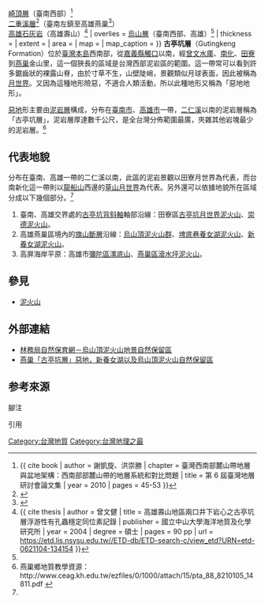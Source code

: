 <!--{{onesource|time=2014-12-01T06:18:02+00:00}}-->
{{refimprove|time=2014-12-01T06:18:02+00:00}}
{{Infobox rockunit
| name           = 古亭坑層
| period         = 
| age            = [[上新世|上新世]]早期至[[更新世|更新世]]中期，{{fossilrange|5.23|0.8}}
| image          = Tianliao Moon World 2.jpg
| imagesize      = 260px
| caption        = [[高雄|高雄]][[月世界|月世界]]
| type           = [[组_(地质学)|層]]
| prilithology   = 灰色砂質粉砂岩、砂質泥岩<ref name = 2016Meinong/>
| otherlithology = 透鏡狀混濁砂岩<ref name = 2016Meinong/>
| namedfor       = [[高雄|高雄]][[田寮區|田寮]][[古亭坑|古亭坑]]
| namedby        = [[鳥居敬造|鳥居敬造]]
| region         = [[臺灣南部|臺灣南部]]
| country        = {{ROC}}
| coordinates    = 
| paleocoordinates = 
| unitof         =
| subunits       = 
| underlies      = [[臺南層|臺南層]]（臺南臺地）<ref>{{ cite journal | authors = 李德河、許琦 | title = 台南都會區地質概況 | year = 1988 | journal = 地工技術 | volume = 22 | pages = 40-55 }}</ref><br>[[崎頂層|崎頂層]]（臺南西部）<ref name = Hsieh2010>{{ cite book | author = 謝凱旋、洪崇勝 | chapter = 臺灣西南部麓山帶地層與盆地架構：西南部部麓山帶的地層系統和對比問題 | title = 第 6 屆臺灣地層研討會論文集 | year = 2010 | pages = 45-53 }}</ref><br>[[二重溪層|二重溪層]]<ref name = 2016Meinong>{{cite report | authors = 郭陳澔、康竹君、王乾盈、石瑞銓 | editor = 饒瑞鈞 | chapter = 極淺層與淺部地層震測（包括S波震測） | title = 2016 年高雄美濃地震 - 震後科學調查 | year = 2017 | publisher = [[中華民國科技部|中華民國科技部]] | pages = 60-88 | url = https://tec.earth.sinica.edu.tw/upload/publications/research/2016MeinongEQ_Final_01192017.pdf | date =  | access-date = 2021-04-24 | archive-date = 2021-04-24 | archive-url = https://web.archive.org/web/20210424113210/https://tec.earth.sinica.edu.tw/upload/publications/research/2016MeinongEQ_Final_01192017.pdf | dead-url = no }}</ref>（臺南左鎮至高雄燕巢<ref>{{cite web | author = 中央地質調查所 | title = 二重溪層與古亭坑層層界 | work = 臺灣地質知識服務網 | publisher = [[經濟部中央地質調查所|經濟部中央地質調查所]] | url = https://twgeoref.moeacgs.gov.tw/GipOpenWeb/wSite/ct?mp=6&ctNode=1247&xItem=161625 | access-date = 2021-04-24 | archive-date = 2021-04-24 | archive-url = https://web.archive.org/web/20210424113207/https://twgeoref.moeacgs.gov.tw/GipOpenWeb/wSite/ct?mp=6&ctNode=1247&xItem=161625 | dead-url = no }}</ref>）<br>[[高雄石灰岩|高雄石灰岩]]（高雄壽山）<ref>{{ cite thesis | author = 曾文健 | title = 高雄壽山地區兩口井下岩心之古亭坑層浮游性有孔蟲穩定同位素記錄 | publisher = 國立中山大學海洋地質及化學研究所 | year = 2004 | degree = 碩士 | pages = 90 pp | url = https://etd.lis.nsysu.edu.tw//ETD-db/ETD-search-c/view_etd?URN=etd-0621104-134154 }}</ref>
| overlies       = [[烏山層|烏山層]]（臺南西部、高雄）<ref name = Hsieh2010/>
| thickness      = 
| extent         =
| area           = 
| map            = 
| map_caption    = 
}}
'''古亭坑層'''（Gutingkeng Formation）位於[[臺灣本島|臺灣本島]]西南部，從[[嘉義縣|嘉義縣]][[觸口_(嘉義縣)|觸口]]以南，經[[曾文水庫|曾文水庫]]、[[南化區|南化]]、[[田寮區|田寮]]到[[燕巢區|燕巢]]金山里，這一個狹長的區域是台灣西部泥岩區的範圍。這一帶常可以看到許多鋸齒狀的裸露山脊，由於寸草不生，山壁陡峭，景觀類似月球表面，因此被稱為[[月世界|月世界]]。又因為這種地形險惡，不適合人類活動，所以此種地形又稱為「惡地地形」。

[[惡地|惡地]]形主要由[[泥岩層|泥岩層]]構成，分布在[[臺南市|臺南市]]、[[高雄市|高雄市]]一帶，[[二仁溪|二仁溪]]以南的泥岩層稱為「古亭坑層」，泥岩層厚達數千公尺，是全台灣分佈範圍最廣，夾雜其他岩塊最少的泥岩層。<ref name="#1">燕巢鄉地質教學資源：http://www.ceag.kh.edu.tw/ezfiles/0/1000/attach/15/pta_88_8210105_14811.pdf {{Wayback|url=http://www.ceag.kh.edu.tw/ezfiles/0/1000/attach/15/pta_88_8210105_14811.pdf |date=20141204175056 }}</ref>

==代表地貌==
分布在臺南、高雄一帶的二仁溪以南，此區的泥岩景觀以田寮月世界為代表，而台南新化這一帶則以[[龍船山|龍船山]]西邊的[[草山月世界|草山月世界]]為代表。另外還可以依據地貌所在區域分成以下幾個部分。<ref name="#1"/>

#臺南、高雄交界處的[[古亭坑|古亭坑]][[背斜軸|背斜軸]]軸部沿線：田寮區[[古亭坑月世界泥火山|古亭坑月世界泥火山]]、[[崇德泥火山|崇德泥火山]]。
#高雄燕巢區境內的[[旗山斷層|旗山斷層]]沿線{{notetag|name=岩性 |1= 古亭坑層，此區岩性主要為青灰色泥岩偶夾薄砂岩層，地形常呈現惡地地形<ref name="陳柏村2006">{{cite web|url=http://fault.moeacgs.gov.tw/UploadFiles/files/OLD/ATSTR42/activefault/31-3.htm|author1=陳柏村|author2=劉彥求|author3=林啟文|author4=陳建良|author5=張雲翔|author6=衣德成|author7=陳文山|author8=黃能偉|author9=楊志成|author10=游能悌|author11=周飛宏|author12=顏一勤|author13=宋時驊|author14=楊小青|title=《活動斷層調查報告旗山斷層》|work=[[經濟部中央地質調查所|經濟部中央地質調查所]]施政計畫報告2006年|date=2006-12-01|access-date=2016-01-05|archive-url=https://web.archive.org/web/20160304062825/http://fault.moeacgs.gov.tw/UploadFiles/files/OLD/ATSTR42/activefault/31-3.htm|archive-date=2016-03-04|dead-url=yes}}</ref>。概分為三，古亭坑層段、雞南山段及石尖段<ref>孫習之（Sun, S.C.） (1965) Geology and petroleum potentialities of the Chingshui- Yuanlin area, Taiwan: Petrol. Geol. Taiwan, 4, 161-173.</ref>。}}：[[烏山頂泥火山自然保留區|烏山頂泥火山群]]、[[埤底巷養女湖泥火山|埤底巷養女湖泥火山]]、[[新養女湖泥火山|新養女湖泥火山]]。
#高屏海岸平原：高雄市[[彌陀區|彌陀區]][[漯底山|漯底山]]、[[燕巢區|燕巢區]][[滾水坪泥火山|滾水坪泥火山]]。

==參見==
*[[泥火山|泥火山]]

==外部連結==
*[https://web.archive.org/web/20120811070008/http://conservation.forest.gov.tw/ct.asp?xItem=59703&ctNode=174&mp=10 林務局自然保育網－烏山頂泥火山地景自然保留區]
*[http://hero780403.blogspot.tw/2014/11/blog-post_30.html#more 燕巢「古亭坑層」惡地，新養女湖以及烏山頂泥火山自然保留區]{{Wayback|url=http://hero780403.blogspot.tw/2014/11/blog-post_30.html#more |date=20141205181229 }}{{vc|time=2016-01-05}}

==参考來源==
;腳注
{{noteFoot}}
;引用
{{reflist|{{{column|}}}}}

[[Category:台灣地質|Category:台灣地質]]
[[Category:台灣地理之最|Category:台灣地理之最]]